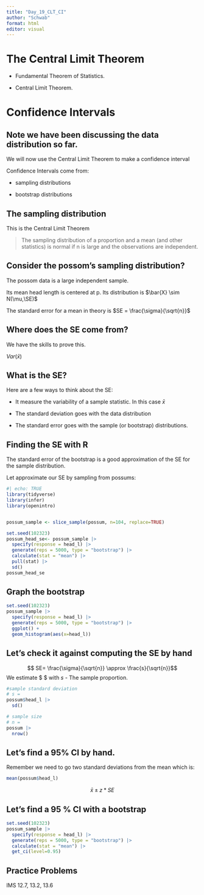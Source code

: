 ```yaml
---
title: "Day_19_CLT_CI"
author: "Schwab"
format: html
editor: visual
---
```


# The Central Limit Theorem

-   Fundamental Theorem of Statistics.

-   Central Limit Theorem.

# Confidence Intervals

## Note we have been discussing the data distribution so far.

We will now use the Central Limit Theorem to make a confidence interval

Confidence Intervals come from:

-   sampling distributions

-   bootstrap distributions

## The sampling distribution

This is the Central Limit Theorem

> The sampling distribution of a proportion and a mean (and other statistics) is normal if n is large and the observations are independent.

## Consider the possom's sampling distribution?

The possom data is a large independent sample.

Its mean head length is centered at p. Its distribution is $\bar{X} \sim N(\mu,\SE)$

The standard error for a mean in theory is $SE = \frac{\sigma}{\sqrt{n}}$

## Where does the SE come from?

We have the skills to prove this.

$Var(\bar{x})$

## What is the SE?

Here are a few ways to think about the SE:

::: incremental
-   It measure the variability of a sample statistic. In this case $\bar{x}$

-   The standard deviation goes with the data distribution

-   The standard error goes with the sample (or bootstrap) distributions.
:::

## Finding the SE with R

The standard error of the bootstrap is a good approximation of the SE for the sample distribution.

Let approximate our SE by sampling from possums:

```r
#| echo: TRUE
library(tidyverse)
library(infer)
library(openintro)


possum_sample <- slice_sample(possum, n=104, replace=TRUE)

set.seed(102323)
possum_head_se<- possum_sample |>
  specify(response = head_l) |>
  generate(reps = 5000, type = "bootstrap") |>
  calculate(stat = "mean") |>
  pull(stat) |>
  sd()
possum_head_se
```

## Graph the bootstrap

```r
set.seed(102323)
possum_sample |>
  specify(response = head_l) |>
  generate(reps = 5000, type = "bootstrap") |>
  ggplot() +
  geom_histogram(aes(x=head_l))
```

## Let's check it against computing the SE by hand

$$ SE= \frac{\sigma}{\sqrt{n}} \approx \frac{s}{\sqrt{n}}$$ We estimate \$ \sigma \$ with *s* - The sample proportion.

```r
#sample standard deviation
# s =
possum$head_l |> 
  sd()
```

```r
# sample size
# n =
possum |>
  nrow()

```

## Let's find a 95% CI by hand.

Remember we need to go two standard deviations from the mean which is:

```r
mean(possum$head_l)
```

$$\bar{x} \pm z* SE $$

## Let's find a 95 % CI with a bootstrap

```r
set.seed(102323)
possum_sample |>
  specify(response = head_l) |>
  generate(reps = 5000, type = "bootstrap") |>
  calculate(stat = "mean") |>
  get_ci(level=0.95)
```

## Practice Problems

IMS 12.7, 13.2, 13.6
